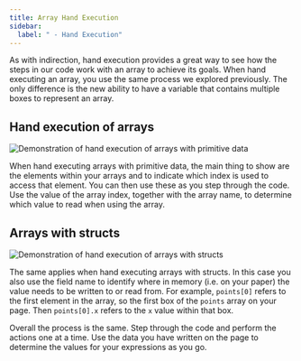 ```yaml
---
title: Array Hand Execution
sidebar:
  label: " - Hand Execution"
---
```


<div class="not-content">
  <YouTube id="GxU87cPuzPA" params="fs=1&modestbranding=1&rel=0&autoplay=1"/>
</div>

As with indirection, hand execution provides a great way to see how the steps in our code work with an array to achieve its goals. When hand executing an array, you use the same process we explored previously. The only difference is the new ability to have a variable that contains multiple boxes to represent an array.

## Hand execution of arrays

![Demonstration of hand execution of arrays with primitive data](./images/hand-exec-0.png)

When hand executing arrays with primitive data, the main thing to show are the elements within your arrays and to indicate which index is used to access that element. You can then use these as you step through the code. Use the value of the array index, together with the array name, to determine which value to read when using the array.

## Arrays with structs

![Demonstration of hand execution of arrays with structs](./images/hand-exec-1.png)

The same applies when hand executing arrays with structs. In this case you also use the field name to identify where in memory (i.e. on your paper) the value needs to be written to or read from. For example, `points[0]` refers to the first element in the array, so the first box of the `points` array on your page. Then `points[0].x` refers to the `x` value within that box.

Overall the process is the same. Step through the code and perform the actions one at a time. Use the data you have written on the page to determine the values for your expressions as you go.

